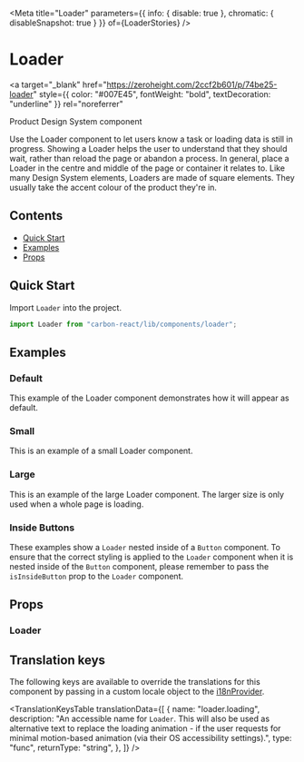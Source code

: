 

<Meta
  title="Loader"
  parameters={{ info: { disable: true }, chromatic: { disableSnapshot: true } }}
  of={LoaderStories}
/>

# Loader

<a
  target="_blank"
  href="https://zeroheight.com/2ccf2b601/p/74be25-loader"
  style={{ color: "#007E45", fontWeight: "bold", textDecoration: "underline" }}
  rel="noreferrer"
>
  Product Design System component
</a>

Use the Loader component to let users know a task or loading data is still in progress.
Showing a Loader helps the user to understand that they should wait, rather than reload the page or abandon a process.
In general, place a Loader in the centre and middle of the page or container it relates to.
Like many Design System elements, Loaders are made of square elements. They usually take the accent colour of the product they're in.

## Contents

- [Quick Start](#quick-start)
- [Examples](#examples)
- [Props](#props)

## Quick Start

Import `Loader` into the project.

```javascript
import Loader from "carbon-react/lib/components/loader";
```

## Examples

### Default

This example of the Loader component demonstrates how it will appear as default.

<Canvas name="default" of={LoaderStories.Default} />

### Small

This is an example of a small Loader component.

<Canvas name="small" of={LoaderStories.Small} />

### Large

This is an example of the large Loader component. The larger size is only used when a whole page is loading.

<Canvas name="large" of={LoaderStories.Large} />

### Inside Buttons

These examples show a `Loader` nested inside of a `Button` component. To ensure that the correct styling is applied to the `Loader` component when it is nested inside of the `Button` component,
please remember to pass the `isInsideButton` prop to the `Loader` component.

<Canvas name="inside Buttons" of={LoaderStories.InsideButtons} />

## Props

### Loader

<ArgTypes of={LoaderStories} />

## Translation keys

The following keys are available to override the translations for this component by passing in a custom locale object
to the [i18nProvider](https://carbon.sage.com/?path=/story/documentation-i18n--page).

<TranslationKeysTable
  translationData={[
    {
      name: "loader.loading",
      description:
        "An accessible name for `Loader`. This will also be used as alternative text to replace the loading animation - if the user requests for minimal motion-based animation (via their OS accessibility settings).",
      type: "func",
      returnType: "string",
    },
  ]}
/>

